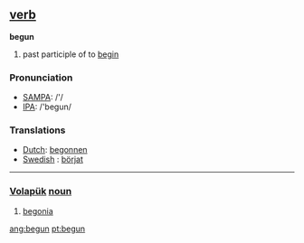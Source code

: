 == [[verb]] ==

'''begun'''

# past participle of to [[begin]]

=== Pronunciation ===
*[[w:SAMPA|SAMPA]]: /'/
*[[w:IPA|IPA]]: /'begun/

=== Translations ===
*[[Dutch]]: [[begonnen]]
*[[Swedish]] : [[börjat]]
----

=== [[Volapük]]  [[noun]] === 
# [[begonia]]

[[ang:begun]]
[[pt:begun]]
